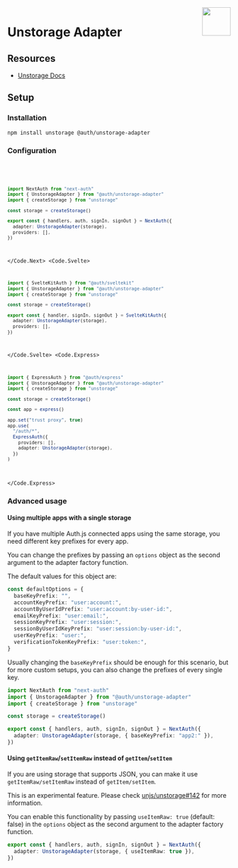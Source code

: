 
<img align="right" src="/img/adapters/unstorage.svg" width="64" height="64" />

# Unstorage Adapter

## Resources

- [Unstorage Docs](https://unstorage.unjs.io/)

## Setup

### Installation

```bash npm2yarn
npm install unstorage @auth/unstorage-adapter
```

### Configuration

<Code>
<Code.Next>

```ts filename="./auth.ts"
import NextAuth from "next-auth"
import { UnstorageAdapter } from "@auth/unstorage-adapter"
import { createStorage } from "unstorage"

const storage = createStorage()

export const { handlers, auth, signIn, signOut } = NextAuth({
  adapter: UnstorageAdapter(storage),
  providers: [],
})
```

</Code.Next>
<Code.Svelte>

```ts filename="./src/auth.ts"
import { SvelteKitAuth } from "@auth/sveltekit"
import { UnstorageAdapter } from "@auth/unstorage-adapter"
import { createStorage } from "unstorage"

const storage = createStorage()

export const { handler, signIn, signOut } = SvelteKitAuth({
  adapter: UnstorageAdapter(storage),
  providers: [],
})
```

</Code.Svelte>
<Code.Express>

```ts filename="./src/routes/auth.route.ts"
import { ExpressAuth } from "@auth/express"
import { UnstorageAdapter } from "@auth/unstorage-adapter"
import { createStorage } from "unstorage"

const storage = createStorage()

const app = express()

app.set("trust proxy", true)
app.use(
  "/auth/*",
  ExpressAuth({
    providers: [],
    adapter: UnstorageAdapter(storage),
  })
)
```

</Code.Express>
</Code>

### Advanced usage

#### Using multiple apps with a single storage

If you have multiple Auth.js connected apps using the same storage, you need different key prefixes for every app.

You can change the prefixes by passing an `options` object as the second argument to the adapter factory function.

The default values for this object are:

```ts
const defaultOptions = {
  baseKeyPrefix: "",
  accountKeyPrefix: "user:account:",
  accountByUserIdPrefix: "user:account:by-user-id:",
  emailKeyPrefix: "user:email:",
  sessionKeyPrefix: "user:session:",
  sessionByUserIdKeyPrefix: "user:session:by-user-id:",
  userKeyPrefix: "user:",
  verificationTokenKeyPrefix: "user:token:",
}
```

Usually changing the `baseKeyPrefix` should be enough for this scenario, but for more custom setups, you can also change the prefixes of every single key.

```ts
import NextAuth from "next-auth"
import { UnstorageAdapter } from "@auth/unstorage-adapter"
import { createStorage } from "unstorage"

const storage = createStorage()

export const { handlers, auth, signIn, signOut } = NextAuth({
  adapter: UnstorageAdapter(storage, { baseKeyPrefix: "app2:" }),
})
```

#### Using `getItemRaw`/`setItemRaw` instead of `getItem`/`setItem`

If you are using storage that supports JSON, you can make it use `getItemRaw/setItemRaw` instead of `getItem/setItem`.

This is an experimental feature. Please check [unjs/unstorage#142](https://github.com/unjs/unstorage/issues/142) for more information.

You can enable this functionality by passing `useItemRaw: true` (default: false) in the `options` object as the second argument to the adapter factory function.

```ts
export const { handlers, auth, signIn, signOut } = NextAuth({
  adapter: UnstorageAdapter(storage, { useItemRaw: true }),
})
```
